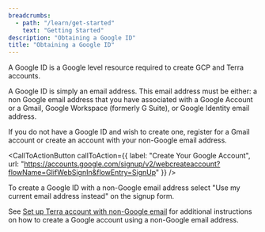```yaml
---
breadcrumbs:
  - path: "/learn/get-started"
    text: "Getting Started"
description: "Obtaining a Google ID"
title: "Obtaining a Google ID"
---
```


A Google ID is a Google level resource required to create GCP and Terra accounts.

A Google ID is simply an email address. This email address must be either: a non Google email address that you have associated with a Google Account or a Gmail, Google Workspace (formerly G Suite), or Google Identity email address.

If you do not have a Google ID and wish to create one, register for a Gmail account or create an account with your non-Google email address.

<CallToActionButton callToAction={{ label: "Create Your Google Account", url: "https://accounts.google.com/signup/v2/webcreateaccount?flowName=GlifWebSignIn&flowEntry=SignUp" }} />

<Alert severity="warning">
  To create a Google ID with a non-Google email address select "Use my current
  email address instead" on the signup form.
</Alert>

See [Set up Terra account with non-Google email](https://support.terra.bio/hc/en-us/articles/360029186611-Setting-up-a-Google-account-with-a-non-Google-email) for additional instructions on how to create a Google account using a non-Google email address.

